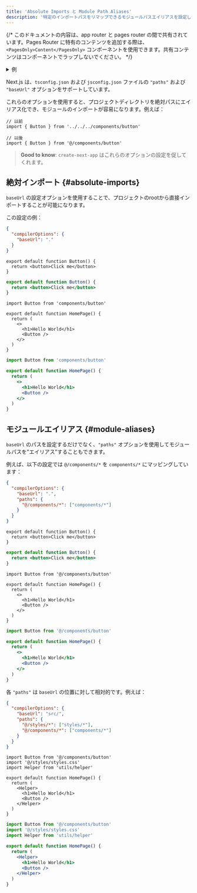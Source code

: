 ```yaml
---
title: 'Absolute Imports と Module Path Aliases'
description: '特定のインポートパスをリマップできるモジュールパスエイリアスを設定します。'
---
```


{/* このドキュメントの内容は、app router と pages router の間で共有されています。Pages Router に特有のコンテンツを追加する際は、 `<PagesOnly>Content</PagesOnly>` コンポーネントを使用できます。共有コンテンツはコンポーネントでラップしないでください。 */}

<details>
  <summary>例</summary>

- [絶対インポートとエイリアス](https://github.com/vercel/next.js/tree/canary/examples/with-absolute-imports)

</details>

Next.js は、`tsconfig.json` および `jsconfig.json` ファイルの `"paths"` および `"baseUrl"` オプションをサポートしています。

これらのオプションを使用すると、プロジェクトディレクトリを絶対パスにエイリアス化でき、モジュールのインポートが容易になります。例えば：

```tsx
// 以前
import { Button } from '../../../components/button'

// 以後
import { Button } from '@/components/button'
```

> **Good to know**: `create-next-app` はこれらのオプションの設定を促してくれます。

## 絶対インポート {#absolute-imports}

`baseUrl` の設定オプションを使用することで、プロジェクトのrootから直接インポートすることが可能になります。

この設定の例：

```json title="tsconfig.json または jsconfig.json"
{
  "compilerOptions": {
    "baseUrl": "."
  }
}
```

<Tabs>
<TabItem value="tsx" label="TypeScript">

```tsx title="components/button.tsx" switcher
export default function Button() {
  return <button>Click me</button>
}
```

</TabItem>
<TabItem value="jsx" label="JavaScript">

```jsx title="components/button.js" switcher
export default function Button() {
  return <button>Click me</button>
}
```

</TabItem>
</Tabs>

<Tabs>
<TabItem value="tsx" label="TypeScript">

```tsx title="app/page.tsx" switcher
import Button from 'components/button'

export default function HomePage() {
  return (
    <>
      <h1>Hello World</h1>
      <Button />
    </>
  )
}
```

</TabItem>
<TabItem value="jsx" label="JavaScript">

```jsx title="app/page.js" switcher
import Button from 'components/button'

export default function HomePage() {
  return (
    <>
      <h1>Hello World</h1>
      <Button />
    </>
  )
}
```

</TabItem>
</Tabs>

## モジュールエイリアス {#module-aliases}

`baseUrl` のパスを設定するだけでなく、`"paths"` オプションを使用してモジュールパスを"エイリアス"することもできます。

例えば、以下の設定では `@/components/*` を `components/*` にマッピングしています：

```json title="tsconfig.json または jsconfig.json"
{
  "compilerOptions": {
    "baseUrl": ".",
    "paths": {
      "@/components/*": ["components/*"]
    }
  }
}
```

<Tabs>
<TabItem value="tsx" label="TypeScript">

```tsx title="components/button.tsx" switcher
export default function Button() {
  return <button>Click me</button>
}
```

</TabItem>
<TabItem value="jsx" label="JavaScript">

```jsx title="components/button.js" switcher
export default function Button() {
  return <button>Click me</button>
}
```

</TabItem>
</Tabs>

<Tabs>
<TabItem value="tsx" label="TypeScript">

```tsx title="app/page.tsx" switcher
import Button from '@/components/button'

export default function HomePage() {
  return (
    <>
      <h1>Hello World</h1>
      <Button />
    </>
  )
}
```

</TabItem>
<TabItem value="jsx" label="JavaScript">

```jsx title="app/page.js" switcher
import Button from '@/components/button'

export default function HomePage() {
  return (
    <>
      <h1>Hello World</h1>
      <Button />
    </>
  )
}
```

</TabItem>
</Tabs>

各 `"paths"` は `baseUrl` の位置に対して相対的です。例えば：

```json title="tsconfig.json または jsconfig.json"
{
  "compilerOptions": {
    "baseUrl": "src/",
    "paths": {
      "@/styles/*": ["styles/*"],
      "@/components/*": ["components/*"]
    }
  }
}
```

<Tabs>
<TabItem value="tsx" label="TypeScript">

```tsx title="app/page.tsx" switcher
import Button from '@/components/button'
import '@/styles/styles.css'
import Helper from 'utils/helper'

export default function HomePage() {
  return (
    <Helper>
      <h1>Hello World</h1>
      <Button />
    </Helper>
  )
}
```

</TabItem>
<TabItem value="jsx" label="JavaScript">

```jsx title="app/page.js" switcher
import Button from '@/components/button'
import '@/styles/styles.css'
import Helper from 'utils/helper'

export default function HomePage() {
  return (
    <Helper>
      <h1>Hello World</h1>
      <Button />
    </Helper>
  )
}
```

</TabItem>
</Tabs>
